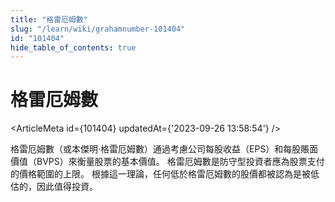 ```yaml
---
title: "格雷厄姆數"
slug: "/learn/wiki/grahamnumber-101404"
id: "101404"
hide_table_of_contents: true
---
```



# 格雷厄姆數

<ArticleMeta id={101404} updatedAt={'2023-09-26 13:58:54'} />
<div className='border-solid border-b border-t-0 my-4 border-[var(--ifm-color-gray-300)]' />

格雷厄姆數（或本傑明·格雷厄姆數）通過考慮公司每股收益（EPS）和每股賬面價值（BVPS）來衡量股票的基本價值。 格雷厄姆數是防守型投資者應為股票支付的價格範圍的上限。 根據這一理論，任何低於格雷厄姆數的股價都被認為是被低估的，因此值得投資。
